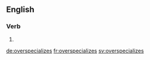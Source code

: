 ==English==

===Verb===
{{head|en}}

# {{en-third-person singular of|overspecialize}}

[[de:overspecializes]]
[[fr:overspecializes]]
[[sv:overspecializes]]